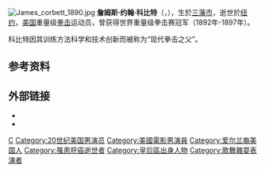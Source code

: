 [[File:James_corbett_1890.jpg|thumb]]
'''詹姆斯·约翰·科比特'''（{{lang|en|James John Corbett}}，{{bd|1866年|9月1日|1933年|2月18日|catIdx=C}}），生於[[三藩市|三藩市]]，逝世於[[纽约_(纽约州)|纽约]]，[[美国|美国]]重量级[[拳击|拳击]]运动员，曾获得世界重量级拳击赛冠军（1892年-1897年）。

科比特因其训练方法科学和技术创新而被称为“现代拳击之父”。

== 参考资料 ==
{{reflist|35em}}

== 外部链接 ==
{{Commons category|James J. Corbett}}
* {{boxrec|id=009021}}
* {{IMDb name|0179163|James J. Corbett}}

{{Authority control}}

{{Authority control}}
{{US-sport-bio-stub}}
{{DEFAULTSORT:Corbett, James J.}}
[[Category:美国拳击运动员|C]]
[[Category:20世纪美国男演员|Category:20世纪美国男演员]]
[[Category:美國電影男演員|Category:美國電影男演員]]
[[Category:爱尔兰裔美国人|Category:爱尔兰裔美国人]]
[[Category:罹患肝癌逝世者|Category:罹患肝癌逝世者]]
[[Category:皇后區出身人物|Category:皇后區出身人物]]
[[Category:歌舞雜耍表演者|Category:歌舞雜耍表演者]]